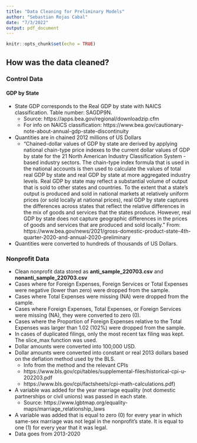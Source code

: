```yaml
---
title: "Data Cleaning for Preliminary Models"
author: "Sebastian Rojas Cabal"
date: "7/3/2022"
output: pdf_document
---
```


```r
knitr::opts_chunk$set(echo = TRUE)
```

## How was the data cleaned?

### Control Data

#### GDP by State 
* State GDP corresponds to the Real GDP by state with NAICS classification. Table number: SAGDP9N.
  + Source: https://apps.bea.gov/regional/downloadzip.cfm
  + For info on NAICS classification: https://www.bea.gov/cautionary-note-about-annual-gdp-state-discontinuity
* Quantities are in chained 2012 millions of US Dollars
  + "Chained-dollar values of GDP by state are derived by applying national chain-type price indexes to the current dollar values of GDP by state for the 21 North American Industry Classification System -based industry sectors. The chain-type index formula that is used in the national accounts is then used to calculate the values of total real GDP by state and real GDP by state at more aggregated industry levels. Real GDP by state may reflect a substantial volume of output that is sold to other states and countries. To the extent that a state's output is produced and sold in national markets at relatively uniform prices (or sold locally at national prices), real GDP by state captures the differences across states that reflect the relative differences in the mix of goods and services that the states produce. However, real GDP by state does not capture geographic differences in the prices of goods and services that are produced and sold locally." From: https://www.bea.gov/news/2021/gross-domestic-product-state-4th-quarter-2020-and-annual-2020-preliminary
 + Quantities were converted to hundreds of thousands of US Dollars.

### Nonprofit Data
* Clean nonprofit data stored as **anti_sample_220703.csv** and **nonanti_sample_220703.csv**
* Cases where for Foreign Expenses, Foreign Services or Total Expenses were negative (lower than zero) were dropped from the sample.
* Cases where Total Expenses were missing (NA) were dropped from the sample.
* Cases where Foreign Expenses, Total Expenses, or Foreign Services were missing (NA), they were converted to zero (0).
* Cases where the Proportion of Foreign Expenses relative to the Total Expenses was larger than 1.02 (102%) were dropped from the sample.
* In cases of duplicated filings, only the most recent tax filing was kept. The slice_max function was used.
* Dollar amounts were converted into 100,000 USD.
* Dollar amounts were converted into constant or real 2013 dollars based on the deflation method used by the BLS.
  + Info from the method and the relevant CPIs
  + https://www.bls.gov/cpi/tables/supplemental-files/historical-cpi-u-202203.pdf
  + https://www.bls.gov/cpi/factsheets/cpi-math-calculations.pdf)
* A variable was added for the year marriage equality (not domestic partnerships or civil unions) was passed in each state.
  + Source: https://www.lgbtmap.org/equality-maps/marriage_relationship_laws
* A variable was added that is equal to zero (0) for every year in which same-sex marriage was not legal in the nonprofit's state. It is equal to one (1) for every year that it was legal.
* Data goes from 2013-2020



